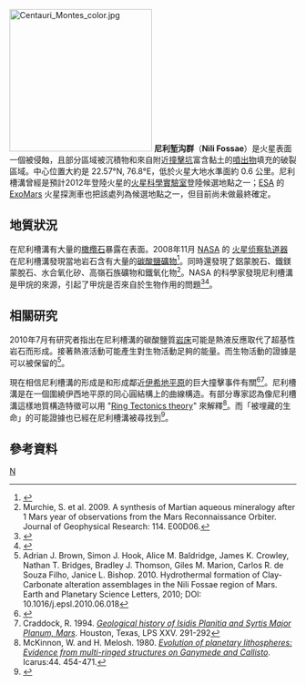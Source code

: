 {{Infobox feature on celestial object
|name        = 尼利堑沟群
|image       = [[Image:PIA09933.jpg|250px]]
|caption     = [[火星专用小型侦察影像频谱仪|火星专用小型侦察影像频谱仪]]显示的尼利堑沟群。左上：观察到的位置；左下：观察到的背景；右上：黄褐色区表示[[橄榄石|橄榄石]]，亮绿色区表示[[硅酸盐矿物#页硅酸盐矿物|页硅酸盐]]，紫色区域为[[辉石|辉石]]；右下：近似[[真彩色|真彩色]]的目标区视图。
|coordinates = {{coord|22.57|N|76.8|E|globe:mars_type:landmark|display=inline,title}}
|length      = 667公里
}}

[[Image:Centauri_Montes_color.jpg|250px]]
'''尼利堑沟群'''（'''Nili Fossae'''）是火星表面一個被侵蝕，且部分區域被沉積物和來自附近[[撞擊坑|撞擊坑]]富含黏土的[[噴出物|噴出物]]填充的破裂區域。中心位置大約是 22.57°N, 76.8°E，低於火星大地水準面約 0.6 公里。尼利槽溝曾經是預計2012年登陸火星的[[火星科學實驗室|火星科學實驗室]]登陸候選地點之一；[[ESA|ESA]] 的 [[ExoMars|ExoMars]] 火星探測車也把該處列為候選地點之一，但目前尚未做最終確定。

==地質狀況==
在尼利槽溝有大量的[[橄欖石|橄欖石]]暴露在表面。2008年11月 [[NASA|NASA]] 的 [[火星侦察轨道器|火星侦察轨道器]] 在尼利槽溝發現當地岩石含有大量的[[碳酸鹽礦物|碳酸鹽礦物]]<ref>{{Cite web |url=http://news.bbc.co.uk/2/hi/science/nature/7791060.stm |title=Nasa finds 'missing' Mars mineral |accessdate=2011-04-15 |archive-date=2017-03-20 |archive-url=https://web.archive.org/web/20170320130618/http://news.bbc.co.uk/2/hi/science/nature/7791060.stm |dead-url=no }}</ref>。同時還發現了鋁蒙脫石、鐵鎂蒙脫石、水合氧化矽、高嶺石族礦物和鐵氧化物<ref>Murchie, S. et al.  2009.  A synthesis of Martian aqueous mineralogy after 1 Mars year of observations from the Mars Reconnaissance Orbiter.  Journal of Geophysical Research: 114. E00D06. </ref>。NASA 的科學家發現尼利槽溝是甲烷的來源，引起了甲烷是否來自於生物作用的問題<ref>{{Cite web |url=http://dsc.discovery.com/news/2009/01/15/mars-methane-life.html |title=Mars Methane Found, Raising Possibility of Life |accessdate=2011-04-15 |archive-date=2009-03-25 |archive-url=https://web.archive.org/web/20090325020326/http://dsc.discovery.com/news/2009/01/15/mars-methane-life.html |dead-url=no }}</ref><ref>{{Cite web |url=http://news.bbc.co.uk/2/hi/science/nature/7829315.stm |title=New light on Mars methane mystery |accessdate=2011-04-15 |archive-date=2017-07-01 |archive-url=https://web.archive.org/web/20170701033809/http://news.bbc.co.uk/2/hi/science/nature/7829315.stm |dead-url=no }}</ref>。

==相關研究==
2010年7月有研究者指出在尼利槽溝的碳酸鹽質[[岩床|岩床]]可能是熱液反應取代了超基性岩石而形成。接著熱液活動可能產生對生物活動足夠的能量。而生物活動的證據是可以被保留的<ref>Adrian J. Brown, Simon J. Hook, Alice M. Baldridge, James K. Crowley, Nathan T. Bridges, Bradley J. Thomson, Giles M. Marion, Carlos R. de Souza Filho, Janice L. Bishop. 2010.  Hydrothermal formation of Clay-Carbonate alteration assemblages in the Nili Fossae region of Mars. Earth and Planetary Science Letters, 2010; DOI: 10.1016/j.epsl.2010.06.018
</ref>。

現在相信尼利槽溝的形成是和形成鄰近[[伊希地平原|伊希地平原]]的巨大撞擊事件有關<ref>{{Cite web |url=http://hirise.lpl.arizona.edu/PSP_008927_2010 |title=Potential Mars Science Laboratory Landing Site: Nili Fossae Trough |accessdate=2011-04-15 |archive-date=2011-09-23 |archive-url=https://web.archive.org/web/20110923183223/http://hirise.lpl.arizona.edu/PSP_008927_2010 |dead-url=no }}</ref><ref>Craddock, R. 1994. ''[http://www.google.com/url?sa=t&source=web&ct=res&cd=1&ved=0CAgQFjAA&url=http%3A%2F%2Fwww.lpi.usra.edu%2Fmeetings%2Flpsc1994%2Fpdf%2F1146.pdf&ei=W8ebS49KgvvwBv-eraIO&usg=AFQjCNETvE12HAV5WwOgej7UXH8FG4hzqA&sig2=or7xCMLRK6tAthJxUnyYcQ Geological history of Isidis Planitia and Syrtis Major Planum, Mars]''. Houston, Texas, LPS XXV. 291-292 </ref>。尼利槽溝是在一個圍繞伊西地平原的同心圓結構上的曲線構造。有部分專家認為像尼利槽溝這樣地質構造特徵可以用 "[[Ring_Tectonics_theory|Ring Tectonics theory]]" 來解釋<ref>McKinnon, W. and H. Melosh. 1980. ''[http://www.sciencedirect.com/science?_ob=ArticleURL&_udi=B6WGF-47311VX-CV&_user=1515455&_coverDate=11%2F30%2F1980&_rdoc=1&_fmt=high&_orig=search&_sort=d&_docanchor=&view=c&_searchStrId=1247583554&_rerunOrigin=google&_acct=C000053262&_version=1&_urlVersion=0&_userid=1515455&md5=54042bd7c4275eb06d4ae7bb3a0be629 Evolution of planetary lithospheres: Evidence from multi-ringed structures on Ganymede and Callisto]''. Icarus:44. 454-471.</ref>。而「被埋藏的生命」的可能證據也已經在尼利槽溝被尋找到<ref>{{Cite web |url=http://www.bbc.co.uk/news/science-environment-10790648 |title=Buried life on Nili Fossae |accessdate=2011-04-15 |archive-date=2011-03-22 |archive-url=https://web.archive.org/web/20110322195757/http://www.bbc.co.uk/news/science-environment-10790648 |dead-url=no }}</ref>。
{{commonscat|Nili Fossae}}

==參考資料==
{{Reflist}}

[[Category:火星峽谷|N]]

{{火星}}